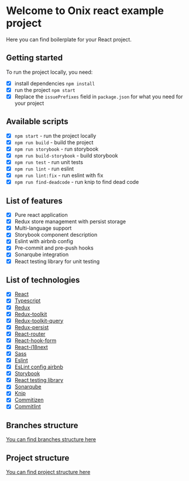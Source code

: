 
<Meta title="README" />

# Welcome to Onix react example project

Here you can find boilerplate for your React project.

## Getting started
To run the project locally, you need:
- [x] install dependencies `npm install`
- [x] run the project `npm start`
- [x] Replace the `issuePrefixes` field in `package.json` for what you need for your project

## Available scripts
- [x] `npm start` - run the project locally
- [x] `npm run build` - build the project
- [x] `npm run storybook` - run storybook
- [x] `npm run build-storybook` - build storybook
- [x] `npm run test` - run unit tests
- [x] `npm run lint` - run eslint
- [x] `npm run lint:fix` - run eslint with fix
- [x] `npm run find-deadcode` - run knip to find dead code

## List of features
- [x] Pure react application
- [x] Redux store management with persist storage
- [x] Multi-language support
- [x] Storybook component description
- [x] Eslint with airbnb config
- [x] Pre-commit and pre-push hooks
- [x] Sonarqube integration
- [x] React testing library for unit testing

## List of technologies
- [x] [React](https://react.dev/)
- [x] [Typescript](https://www.typescriptlang.org/)
- [x] [Redux](https://redux.js.org/)
- [x] [Redux-toolkit](https://redux-toolkit.js.org/)
- [x] [Redux-toolkit-query](https://redux-toolkit.js.org/rtk-query/overview)
- [x] [Redux-persist](https://www.npmjs.com/package/redux-persist)
- [x] [React-router](https://reactrouter.com/)
- [x] [React-hook-form](https://react-hook-form.com/)
- [x] [React-i18next](https://react.i18next.com/)
- [x] [Sass](https://sass-lang.com/)
- [x] [Eslint](https://eslint.org/)
- [x] [EsLint config airbnb](https://www.npmjs.com/package/eslint-config-airbnb)
- [x] [Storybook](https://storybook.js.org/)
- [x] [React testing library](https://testing-library.com/docs/react-testing-library/intro/)
- [x] [Sonarqube](https://www.sonarqube.org/)
- [x] [Knip](https://knip.dev/)
- [x] [Commitizen](https://github.com/commitizen/cz-cli)
- [x] [Commitlint](https://www.npmjs.com/package/@commitlint/config-conventional)

## Branches structure

[You can find branches structure here](/docs/branches-structure--documentation)

## Project structure

[You can find project structure here](/docs/project-structure--documentation)
